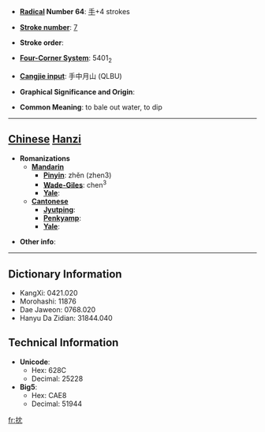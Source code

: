 * '''[[Wiktionary:Chinese radical index| Radical]] Number 64''': [[Wiktionary:Chinese radical index 手|手]]+4 strokes

* '''[[Wiktionary:Chinese total strokes index|Stroke number]]''': [[Wiktionary:Chinese total strokes index 7|7]]

* '''Stroke order''': 

* '''[[Wiktionary:Chinese four corner index|Four-Corner System]]''': 5401<sub>2</sub>

* '''[[Wiktionary:Chinese Cangjie index|Cangjie input]]''': 手中月山 (QLBU)

* '''Graphical Significance and Origin''': 

* '''Common Meaning''': to bale out water, to dip

----

== [[Chinese]] [[Hanzi]] ==

* '''Romanizations'''
** '''[[Mandarin]]'''
*** '''[[Pinyin]]''': zhěn (zhen3)
*** '''[[Wade-Giles]]''': chen<sup>3</sup>
*** '''[[Yale]]''': 
** '''[[Cantonese]]'''
*** '''[[Jyutping]]''':
*** '''[[Penkyamp]]''': 
*** '''[[Yale]]''': 

* '''Other info''': 

----

== Dictionary Information ==

* KangXi: 0421.020
* Morohashi: 11876
* Dae Jaweon: 0768.020
* Hanyu Da Zidian: 31844.040

== Technical Information ==

* '''Unicode''':
** Hex: 628C
** Decimal: 25228
* '''Big5''':
** Hex: CAE8
** Decimal: 51944

[[fr:抌]]